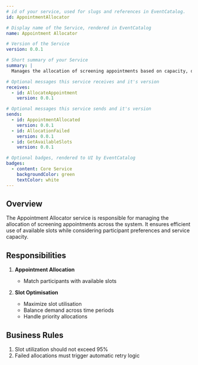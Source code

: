 ```yaml
---
# id of your service, used for slugs and references in EventCatalog.
id: AppointmentAllocator

# Display name of the Service, rendered in EventCatalog
name: Appointment Allocator

# Version of the Service
version: 0.0.1

# Short summary of your Service
summary: |
  Manages the allocation of screening appointments based on capacity, demand, and participant requirements.

# Optional messages this service receives and it's version
receives:
  - id: AllocateAppointment
    version: 0.0.1

# Optional messages this service sends and it's version
sends:
  - id: AppointmentAllocated
    version: 0.0.1
  - id: AllocationFailed
    version: 0.0.1
  - id: GetAvailableSlots
    version: 0.0.1

# Optional badges, rendered to UI by EventCatalog
badges:
  - content: Core Service
    backgroundColor: green
    textColor: white
---
```


## Overview

The Appointment Allocator service is responsible for managing the allocation of screening appointments across the system. It ensures efficient use of available slots while considering participant preferences and service capacity.

## Responsibilities

1. **Appointment Allocation**

   - Match participants with available slots

2. **Slot Optimisation**

   - Maximize slot utilisation
   - Balance demand across time periods
   - Handle priority allocations

## Business Rules

1. Slot utilization should not exceed 95%
2. Failed allocations must trigger automatic retry logic

<NodeGraph />
